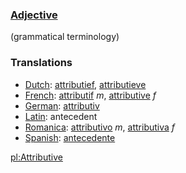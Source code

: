 {{rfc}}
===[[Adjective]]===
(grammatical terminology)

===Translations===
*[[Dutch]]: [[attributief]], [[attributieve]]
*[[French]]: [[attributif]] ''m'', [[attributive]] ''f''
*[[German]]: [[attributiv]]
*[[Latin]]: antecedent
*[[Romanica]]: [[attributivo]] ''m'', [[attributiva]] ''f''
*[[Spanish]]: [[antecedente]]

[[pl:Attributive]]